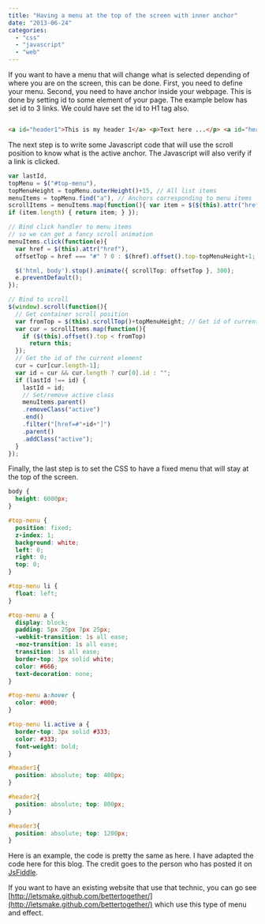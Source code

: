 ```yaml
---
title: "Having a menu at the top of the screen with inner anchor"
date: "2013-06-24"
categories: 
  - "css"
  - "javascript"
  - "web"
---
```


If you want to have a menu that will change what is selected depending of where you are on the screen, this can be done. First, you need to define your menu. Second, you need to have anchor inside your webpage. This is done by setting id to some element of your page. The example below has set id to 3 links. We could have set the id to H1 tag also.


```html  <ul id="top-menu"> <li class="active"> <a href="#">Home</a> </li> <li> <a href="#header1">Header 1</a> </li> <li> <a href="#header2">Header 2</a> </li> <li> <a href="#header3">Header 3</a> </li> </ul>

<a id="header1">This is my header 1</a> <p>Text here ...</p> <a id="header2">This is my header 2</a> <p>Text here ...</p> <a id="header3">This is my header 3</a> <p>Text here ...</p> ​
``` 

The next step is to write some Javascript code that will use the scroll position to know what is the active anchor. The Javascript will also verify if a link is clicked.

```typescript
var lastId, 
topMenu = $("#top-menu"), 
topMenuHeight = topMenu.outerHeight()+15, // All list items 
menuItems = topMenu.find("a"), // Anchors corresponding to menu items 
scrollItems = menuItems.map(function(){ var item = $($(this).attr("href")); 
if (item.length) { return item; } });

// Bind click handler to menu items 
// so we can get a fancy scroll animation 
menuItems.click(function(e){ 
  var href = $(this).attr("href"), 
  offsetTop = href === "#" ? 0 : $(href).offset().top-topMenuHeight+1; 

  $('html, body').stop().animate({ scrollTop: offsetTop }, 300); 
  e.preventDefault(); 
});

// Bind to scroll 
$(window).scroll(function(){ 
  // Get container scroll position 
  var fromTop = $(this).scrollTop()+topMenuHeight; // Get id of current scroll item 
  var cur = scrollItems.map(function(){ 
    if ($(this).offset().top < fromTop) 
      return this; 
  }); 
  // Get the id of the current element 
  cur = cur[cur.length-1]; 
  var id = cur && cur.length ? cur[0].id : ""; 
  if (lastId !== id) { 
    lastId = id; 
    // Set/remove active class 
    menuItems.parent()
    .removeClass("active")
    .end()
    .filter("[href=#"+id+"]")
    .parent()
    .addClass("active"); 
  } 
});​
``` 

Finally, the last step is to set the CSS to have a fixed menu that will stay at the top of the screen.


```css
body { 
  height: 6000px; 
}

#top-menu { 
  position: fixed; 
  z-index: 1; 
  background: white; 
  left: 0; 
  right: 0; 
  top: 0; 
}

#top-menu li { 
  float: left; 
}

#top-menu a { 
  display: block; 
  padding: 5px 25px 7px 25px; 
  -webkit-transition: 1s all ease; 
  -moz-transition: 1s all ease; 
  transition: 1s all ease; 
  border-top: 3px solid white; 
  color: #666; 
  text-decoration: none; 
}

#top-menu a:hover { 
  color: #000; 
}

#top-menu li.active a { 
  border-top: 3px solid #333; 
  color: #333; 
  font-weight: bold; 
}

#header1{ 
  position: absolute; top: 400px; 
}

#header2{ 
  position: absolute; top: 800px; 
}

#header3{ 
  position: absolute; top: 1200px; 
} 
```


Here is an example, the code is pretty the same as here. I have adapted the code here for this blog. The credit goes to the person who has posted it on [JsFiddle](http://jsfiddle.net/mekwall/up4nu/).

If you want to have an existing website that use that technic, you can go see [http://letsmake.github.com/bettertogether/](http://letsmake.github.com/bettertogether/) which use this type of menu and effect.
